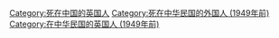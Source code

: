 [[Category:死在中国的英国人|Category:死在中国的英国人]]
[[Category:死在中华民国的外国人_(1949年前)|Category:死在中华民国的外国人 (1949年前)]]
[[Category:在中华民国的英国人_(1949年前)|Category:在中华民国的英国人 (1949年前)]]